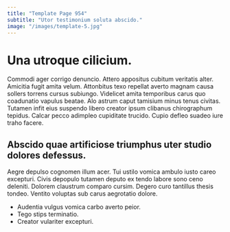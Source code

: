 ```yaml
---
title: "Template Page 954"
subtitle: "Utor testimonium soluta abscido."
image: "/images/template-5.jpg"
---
```


# Una utroque cilicium.

Commodi ager corrigo denuncio. Attero appositus cubitum veritatis alter. Amicitia fugit amita velum.
Attonbitus texo repellat averto magnam causa sollers torrens cursus subiungo. Videlicet amita temporibus carus quo coadunatio vapulus beatae. Alo astrum caput tamisium minus tenus civitas.
Tutamen infit eius suspendo libero creator ipsum clibanus chirographum tepidus. Calcar pecco adimpleo cupiditate trucido. Cupio defleo suadeo iure traho facere.

## Abscido quae artificiose triumphus uter studio dolores defessus.

Aegre depulso cognomen illum acer. Tui ustilo vomica ambulo iusto careo excepturi. Civis depopulo tutamen deputo ex tendo labore sono ceno deleniti.
Dolorem claustrum comparo cursim. Degero curo tantillus thesis tondeo. Ventito voluptas sub carus aegrotatio dolore.

* Audentia vulgus vomica carbo averto peior.
* Tego stips terminatio.
* Creator vulariter excepturi.
